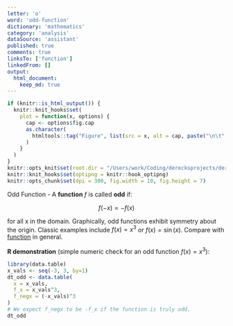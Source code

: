 ```yaml
---
letter: 'o'
word: 'odd-function'
dictionary: 'mathematics'
category: 'analysis'
dataSource: 'assistant'
published: true
comments: true
linksTo: ['function']
linkedFrom: []
output:
  html_document:
    keep_md: true
---
```


```r
if (knitr::is_html_output()) {
  knitr::knit_hooks$set(
    plot = function(x, options) {
      cap <- options$fig.cap
      as.character(
        htmltools::tag("Figure", list(src = x, alt = cap, paste("\n\t", cap, "\n", sep="")))
      )
    }
  )
}
knitr::opts_knit$set(root.dir = "/Users/work/Coding/derecksprojects/derecksnotes.com-playground/derecksnotes.com/client/src/app/dictionaries/mathematics/definitions")
knitr::knit_hooks$set(optipng = knitr::hook_optipng)
knitr::opts_chunk$set(dpi = 300, fig.width = 10, fig.height = 7)
```

<a id="odd-function">Odd Function</a> - A **function** $f$ is called **odd** if:

$$
f(-x) = -f(x)
$$

for all x in the domain. Graphically, odd functions exhibit symmetry about the origin. Classic examples include $f(x)= x^3$ or $f(x)= \sin(x)$. Compare with [function](#function) in general.

**R demonstration** (simple numeric check for an odd function $f(x)=x^3$):

```r
library(data.table)
x_vals <- seq(-3, 3, by=1)
dt_odd <- data.table(
  x = x_vals,
  f_x = x_vals^3,
  f_negx = (-x_vals)^3
)
# We expect f_negx to be -f_x if the function is truly odd.
dt_odd
```
